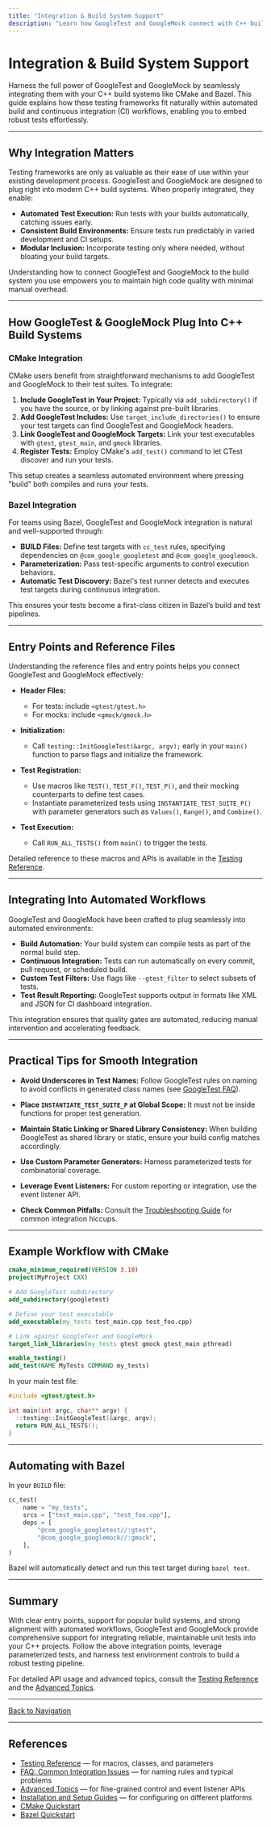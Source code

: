 ```yaml
---
title: "Integration & Build System Support"
description: "Learn how GoogleTest and GoogleMock connect with C++ build systems like CMake and Bazel, and how they fit into automated workflows. Discover entry points and reference files for seamless integration into your existing development process."
---
```


# Integration & Build System Support

Harness the full power of GoogleTest and GoogleMock by seamlessly integrating them with your C++ build systems like CMake and Bazel. This guide explains how these testing frameworks fit naturally within automated build and continuous integration (CI) workflows, enabling you to embed robust tests effortlessly.

---

## Why Integration Matters

Testing frameworks are only as valuable as their ease of use within your existing development process. GoogleTest and GoogleMock are designed to plug right into modern C++ build systems. When properly integrated, they enable:

- **Automated Test Execution:** Run tests with your builds automatically, catching issues early.
- **Consistent Build Environments:** Ensure tests run predictably in varied development and CI setups.
- **Modular Inclusion:** Incorporate testing only where needed, without bloating your build targets.

Understanding how to connect GoogleTest and GoogleMock to the build system you use empowers you to maintain high code quality with minimal manual overhead.

---

## How GoogleTest & GoogleMock Plug Into C++ Build Systems

### CMake Integration

CMake users benefit from straightforward mechanisms to add GoogleTest and GoogleMock to their test suites. To integrate:

1. **Include GoogleTest in Your Project:** Typically via `add_subdirectory()` if you have the source, or by linking against pre-built libraries.
2. **Add GoogleTest Includes:** Use `target_include_directories()` to ensure your test targets can find GoogleTest and GoogleMock headers.
3. **Link GoogleTest and GoogleMock Targets:** Link your test executables with `gtest`, `gtest_main`, and `gmock` libraries.
4. **Register Tests:** Employ CMake's `add_test()` command to let CTest discover and run your tests.

This setup creates a seamless automated environment where pressing "build" both compiles and runs your tests.

### Bazel Integration

For teams using Bazel, GoogleTest and GoogleMock integration is natural and well-supported through:

- **BUILD Files:** Define test targets with `cc_test` rules, specifying dependencies on `@com_google_googletest` and `@com_google_googlemock`.
- **Parameterization:** Pass test-specific arguments to control execution behaviors.
- **Automatic Test Discovery:** Bazel's test runner detects and executes test targets during continuous integration.

This ensures your tests become a first-class citizen in Bazel’s build and test pipelines.

---

## Entry Points and Reference Files

Understanding the reference files and entry points helps you connect GoogleTest and GoogleMock effectively:

- **Header Files:**
  - For tests: include `<gtest/gtest.h>`
  - For mocks: include `<gmock/gmock.h>`

- **Initialization:**
  - Call `testing::InitGoogleTest(&argc, argv);` early in your `main()` function to parse flags and initialize the framework.

- **Test Registration:**
  - Use macros like `TEST()`, `TEST_F()`, `TEST_P()`, and their mocking counterparts to define test cases.
  - Instantiate parameterized tests using `INSTANTIATE_TEST_SUITE_P()` with parameter generators such as `Values()`, `Range()`, and `Combine()`.

- **Test Execution:**
  - Call `RUN_ALL_TESTS()` from `main()` to trigger the tests.

Detailed reference to these macros and APIs is available in the [Testing Reference](https://github.com/google/googletest/blob/main/docs/reference/testing.md).

---

## Integrating Into Automated Workflows

GoogleTest and GoogleMock have been crafted to plug seamlessly into automated environments:

- **Build Automation:** Your build system can compile tests as part of the normal build step.
- **Continuous Integration:** Tests can run automatically on every commit, pull request, or scheduled build.
- **Custom Test Filters:** Use flags like `--gtest_filter` to select subsets of tests.
- **Test Result Reporting:** GoogleTest supports output in formats like XML and JSON for CI dashboard integration.

This integration ensures that quality gates are automated, reducing manual intervention and accelerating feedback.

---

## Practical Tips for Smooth Integration

- **Avoid Underscores in Test Names:** Follow GoogleTest rules on naming to avoid conflicts in generated class names (see [GoogleTest FAQ](https://github.com/google/googletest/blob/main/docs/faq.md#why-should-test-suite-names-and-test-names-not-contain-underscore)).

- **Place `INSTANTIATE_TEST_SUITE_P` at Global Scope:** It must not be inside functions for proper test generation.

- **Maintain Static Linking or Shared Library Consistency:** When building GoogleTest as shared library or static, ensure your build config matches accordingly.

- **Use Custom Parameter Generators:** Harness parameterized tests for combinatorial coverage.

- **Leverage Event Listeners:** For custom reporting or integration, use the event listener API.

- **Check Common Pitfalls:** Consult the [Troubleshooting Guide](https://github.com/google/googletest/blob/main/docs/faq.md) for common integration hiccups.

---

## Example Workflow with CMake

```cmake
cmake_minimum_required(VERSION 3.10)
project(MyProject CXX)

# Add GoogleTest subdirectory
add_subdirectory(googletest)

# Define your test executable
add_executable(my_tests test_main.cpp test_foo.cpp)

# Link against GoogleTest and GoogleMock
target_link_libraries(my_tests gtest gmock gtest_main pthread)

enable_testing()
add_test(NAME MyTests COMMAND my_tests)
```

In your main test file:

```cpp
#include <gtest/gtest.h>

int main(int argc, char** argv) {
  ::testing::InitGoogleTest(&argc, argv);
  return RUN_ALL_TESTS();
}
```

---

## Automating with Bazel

In your `BUILD` file:

```python
cc_test(
    name = "my_tests",
    srcs = ["test_main.cpp", "test_foo.cpp"],
    deps = [
        "@com_google_googletest//:gtest",
        "@com_google_googlemock//:gmock",
    ],
)
```

Bazel will automatically detect and run this test target during `bazel test`.

---

## Summary

With clear entry points, support for popular build systems, and strong alignment with automated workflows, GoogleTest and GoogleMock provide comprehensive support for integrating reliable, maintainable unit tests into your C++ projects. Follow the above integration points, leverage parameterized tests, and harness test environment controls to build a robust testing pipeline.

For detailed API usage and advanced topics, consult the [Testing Reference](https://github.com/google/googletest/blob/main/docs/reference/testing.md) and the [Advanced Topics](https://github.com/google/googletest/blob/main/docs/advanced.md).

---

[Back to Navigation](../../../docs/_data/navigation.yml)

---

## References

- [Testing Reference](https://github.com/google/googletest/blob/main/docs/reference/testing.md) — for macros, classes, and parameters
- [FAQ: Common Integration Issues](https://github.com/google/googletest/blob/main/docs/faq.md) — for naming rules and typical problems
- [Advanced Topics](https://github.com/google/googletest/blob/main/docs/advanced.md) — for fine-grained control and event listener APIs
- [Installation and Setup Guides](../../../getting-started/environment-setup/prerequisites-platform-support.html) — for configuring on different platforms
- [CMake Quickstart](../../../getting-started/installation-configuration/install-cmake.html)
- [Bazel Quickstart](../../../getting-started/installation-configuration/install-bazel.html)
